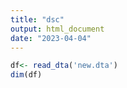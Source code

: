 ```yaml
---
title: "dsc"
output: html_document
date: "2023-04-04"
---
```

```r
df<- read_dta('new.dta')
dim(df)
```

